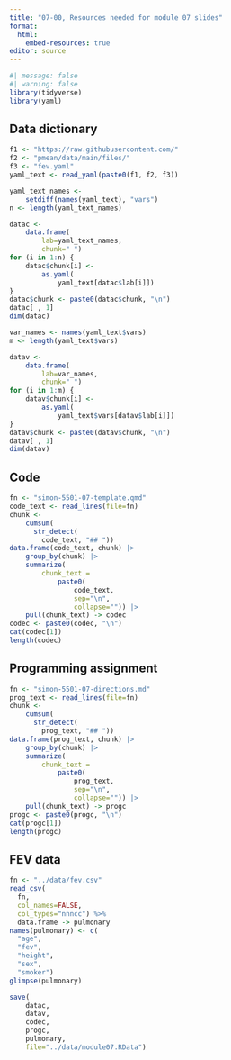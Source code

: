 ```yaml
---
title: "07-00, Resources needed for module 07 slides"
format: 
  html:
    embed-resources: true
editor: source
---
```


```r
#| message: false
#| warning: false
library(tidyverse)
library(yaml)
```

## Data dictionary

```r
f1 <- "https://raw.githubusercontent.com/"
f2 <- "pmean/data/main/files/"
f3 <- "fev.yaml"
yaml_text <- read_yaml(paste0(f1, f2, f3))

yaml_text_names <- 
	setdiff(names(yaml_text), "vars")
n <- length(yaml_text_names)

datac <- 
	data.frame(
		lab=yaml_text_names, 
		chunk=" ")
for (i in 1:n) {
	datac$chunk[i] <- 
		as.yaml(
			yaml_text[datac$lab[i]])
}
datac$chunk <- paste0(datac$chunk, "\n")
datac[ , 1]
dim(datac)

var_names <- names(yaml_text$vars)
m <- length(yaml_text$vars)

datav <- 
	data.frame(
		lab=var_names, 
		chunk=" ")
for (i in 1:m) {
	datav$chunk[i] <- 
		as.yaml(
			yaml_text$vars[datav$lab[i]])
}
datav$chunk <- paste0(datav$chunk, "\n")
datav[ , 1]
dim(datav)
```

## Code

```r
fn <- "simon-5501-07-template.qmd"
code_text <- read_lines(file=fn)
chunk <- 
	cumsum(
	  str_detect(
	  	code_text, "## "))
data.frame(code_text, chunk) |>
	group_by(chunk) |>
	summarize(
		chunk_text =
			paste0(
				code_text, 
				sep="\n", 
				collapse="")) |>
	pull(chunk_text) -> codec
codec <- paste0(codec, "\n")
cat(codec[1])
length(codec)
```

## Programming assignment

```r
fn <- "simon-5501-07-directions.md"
prog_text <- read_lines(file=fn)
chunk <- 
	cumsum(
	  str_detect(
	  	prog_text, "## "))
data.frame(prog_text, chunk) |>
	group_by(chunk) |>
	summarize(
		chunk_text =
			paste0(
				prog_text, 
				sep="\n", 
				collapse="")) |>
	pull(chunk_text) -> progc
progc <- paste0(progc, "\n")
cat(progc[1])
length(progc)
```

## FEV data

```r
fn <- "../data/fev.csv"
read_csv(
  fn, 
  col_names=FALSE,
  col_types="nnncc") %>%
  data.frame -> pulmonary
names(pulmonary) <- c(
  "age",
  "fev",
  "height",
  "sex",
  "smoker")
glimpse(pulmonary)
```


```r
save(
	datac,
	datav,
	codec,
	progc,
	pulmonary,
	file="../data/module07.RData")
```
